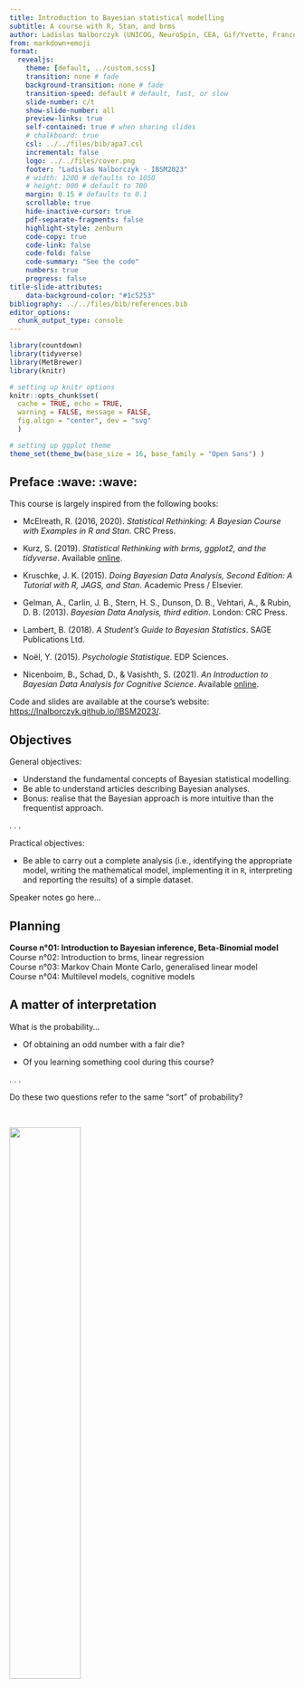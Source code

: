 ```yaml
---
title: Introduction to Bayesian statistical modelling
subtitle: A course with R, Stan, and brms
author: Ladislas Nalborczyk (UNICOG, NeuroSpin, CEA, Gif/Yvette, France)
from: markdown+emoji
format:
  revealjs:
    theme: [default, ../custom.scss]
    transition: none # fade
    background-transition: none # fade
    transition-speed: default # default, fast, or slow
    slide-number: c/t
    show-slide-number: all
    preview-links: true
    self-contained: true # when sharing slides
    # chalkboard: true
    csl: ../../files/bib/apa7.csl
    incremental: false
    logo: ../../files/cover.png
    footer: "Ladislas Nalborczyk - IBSM2023"
    # width: 1200 # defaults to 1050
    # height: 900 # default to 700
    margin: 0.15 # defaults to 0.1
    scrollable: true
    hide-inactive-cursor: true
    pdf-separate-fragments: false
    highlight-style: zenburn
    code-copy: true
    code-link: false
    code-fold: false
    code-summary: "See the code"
    numbers: true
    progress: false
title-slide-attributes:
    data-background-color: "#1c5253"
bibliography: ../../files/bib/references.bib
editor_options: 
  chunk_output_type: console
---
```


```r
library(countdown)
library(tidyverse)
library(MetBrewer)
library(knitr)

# setting up knitr options
knitr::opts_chunk$set(
  cache = TRUE, echo = TRUE,
  warning = FALSE, message = FALSE,
  fig.align = "center", dev = "svg"
  )

# setting up ggplot theme
theme_set(theme_bw(base_size = 16, base_family = "Open Sans") )
```

## Preface :wave: :wave:

This course is largely inspired from the following books:

- McElreath, R. (2016, 2020). *Statistical Rethinking: A Bayesian Course with Examples in R and Stan*. CRC Press.

- Kurz, S. (2019). *Statistical Rethinking with brms, ggplot2, and the tidyverse*. Available [online](https://bookdown.org/ajkurz/Statistical_Rethinking_recoded/).

- Kruschke, J. K. (2015). *Doing Bayesian Data Analysis, Second Edition: A Tutorial with R, JAGS, and Stan*. Academic Press / Elsevier.

- Gelman, A., Carlin, J. B., Stern, H. S., Dunson, D. B., Vehtari, A., & Rubin, D. B. (2013). *Bayesian Data Analysis, third edition*. London: CRC Press.

- Lambert, B. (2018). *A Student's Guide to Bayesian Statistics*. SAGE Publications Ltd.

- Noël, Y. (2015). *Psychologie Statistique*. EDP Sciences.

- Nicenboim, B., Schad, D., & Vasishth, S. (2021). *An Introduction to Bayesian Data Analysis for Cognitive Science*. Available [online](https://vasishth.github.io/bayescogsci/book/).

Code and slides are available at the course's website: <https://lnalborczyk.github.io/IBSM2023/>.

## Objectives

General objectives:

::: incremental
- Understand the fundamental concepts of Bayesian statistical modelling.
- Be able to understand articles describing Bayesian analyses.
- Bonus: realise that the Bayesian approach is more intuitive than the frequentist approach.
:::

. . .

Practical objectives:

- Be able to carry out a complete analysis (i.e., identifying the appropriate model, writing the mathematical model, implementing it in `R`, interpreting and reporting the results) of a simple dataset.

::: notes
Speaker notes go here...
:::

## Planning

**Course n°01: Introduction to Bayesian inference, Beta-Binomial model** <br> Course n°02: Introduction to brms, linear regression <br> Course n°03: Markov Chain Monte Carlo, generalised linear model <br> Course n°04: Multilevel models, cognitive models <br>

$$\newcommand\given[1][]{\:#1\vert\:}$$

## A matter of interpretation

What is the probability...

- Of obtaining an odd number with a fair die?

- Of you learning something cool during this course?

. . .

Do these two questions refer to the same "sort" of probability?

<br>

![](figures/thinking.gif){fig-align="center" width="50%"}

## Classical (or theoretical) interpretation

$$
\Pr(\text{odd}) = \frac{\text{number of favorable issues}}{\text{total number of possible issues}} = \frac{3}{6} = \frac{1}{2}
$$

. . .

Problem: this definition only applies to situations in which there is a **finite** number of **equiprobable** potential outcomes...

. . .

Limitation: what is the probability of raining tomorrow?

$$\Pr(\text{rain}) = \frac{\text{rain}}{ \{ \text{rain, not-rain} \} } = \frac{1}{2}$$

## Frequentist (or empirical) interpretation

$$\Pr(x) = \lim_{n_{t} \to \infty}\frac{n_{x}}{n_{t}}$$

Where $n_{x}$ is the number of occurrences of the event $x$ and $n_{t}$ the total number of observations. The **frequentist** interpretation postulates that, in the long-run (i.e., when the number of observations approaches infinity), the relative frequency of an event will converge exactly with what we call "probability".

. . .

Consequence: the concept of probability only applies to collectives, not to single events.

## Frequentist (or empirical) interpretation

```r
library(tidyverse)

sample(x = c(0, 1), size = 500, prob = c(0.5, 0.5), replace = TRUE) %>%
        data.frame() %>%
        mutate(x = seq_along(.), y = cummean(.) ) %>%
        ggplot(aes(x = x, y = y) ) +
        geom_line(lwd = 1) +
        geom_hline(yintercept = 0.5, lty = 3) +
        labs(x = "Trial number", y = "Proportion of heads") +
        ylim(0, 1)
```

## Limitations of the frequentist interpretation

Which reference class? *What is the probability that I will live until 80 years old? As a man? As a French person?*

. . .

What about non-repeatable events? *What is the probability of you learning something cool during this course?*

. . .

The resolution issue: How many observations do we need to get a good approximation of the underlying probability? A finite class of events of size $n$ can only produce relative frequencies with precision $1/n$...

## Propensionist interpretation

The frequentist (i.e. long-term) properties of objects (e.g., a coin) are caused by the intrinsic physical properties of the objects. For example, a biased coin will generate a biased relative frequency (and therefore probability) because of its physical properties. For propensionists, probabilities represent these intrinsic characteristics, these **propensities** to generate certain relative frequencies, and not the relative frequencies themselves.

. . .

Consequence: these properties are the properties of individual events... and not of sequences! The propensionist interpretation therefore allows us to talk about the probability of single events.

## Logical interpretation

<br>

<center>There are 10 students in this room</center>

<center>9 wear a <font color = "green">green</font> t-shirt</center>

<center>1 wears a <font color = "red">red</font> t-shirt</center>

<center>One person is drawn at random...</center>

. . .

<hr width = "75%%" size = "2" align = "center" noshade>

<center>Conclusion #1: the student drawn wears a t-shirt ✔</center>

. . .

<hr width = "75%%" size = "1" align = "center" noshade>

<center>Conclusion #2: the student drawn wears a <font color = "green">green</font> t-shirt ✗</center>

. . .

<hr width = "75%%" size = "1" align = "center" noshade>

<center>Conclusion #3: the student selected at random wears a <font color = "red">red</font> t-shirt ✗</center>

## Logical interpretation

The logical interpretation of the concept of probability attempts to generalise logic (true/false) to the probabilistic world. Probability therefore represents the **degree of logical support** that a conclusion can have, relative to a set of premises [@keynes1921; @carnap1971].

. . .

Consequence: all probability is **conditional**.

## Bayesian interpretation

Probability is **a measure of the degree of uncertainty**. An event that is *certain* will therefore have a probability of 1 and an event that is *impossible* will have a probability of 0.

. . .

> So to assign equal probabilities to two events is not in any way an assertion that they must occur equally often in any random experiment \[...\], it is only a formal way of saying I don't know [@jaynes1986].

. . .

To talk about probabilities in this context, we no longer need to refer to the limit of occurrence of an event (frequency).

## Probabilistic interpretations - Summary

-   Classical interpretation (Laplace, Bernouilli, Leibniz)
-   **Frequentist interpretation** (Venn, Reichenbach, von Mises)
-   Propensionist interpretation (Popper, Miller)
-   Logical interpretation (Keynes, Carnap)
-   **Bayesian interpretation** (Jeffreys, de Finetti, Savage)

[For more details, see the Stanford Encyclopedia of Philosophy.](http://plato.stanford.edu/entries/probability-interpret/)

## Probabilistic interpretations - Summary

<br>

::: columns
::: {.column width="50%"}
<center>

**Epistemic probability** <br>

All probabilities are conditional on available information (e.g., premises or data). Probability is used as a means of quantifying uncertainty.<br><br>Logical interpretation, Bayesian interpretation.

</center>
:::

::: {.column width="50%"}
<center>

**Physical probability** <br>

Probabilities depend on a state of the world, on physical characteristics, and are independent of available information (or uncertainty)..<br><br>Classical interpretation, frequentist interpretation.

</center>
:::
:::

##  {background-image="figures/pill3.jpg"}

## Probability axioms [@kolmogorov1933]

A probability is a numerical value assigned to an event $A$, understood as a possibility belonging to the universe $\Omega$ (the set of all possible outcomes).

. . .

Probabilities have to conform to the following axioms:

-   Non-negativity: $\Pr(A) \geq 0$
-   Normalisation: $\Pr(\Omega) = 1$
-   Additivity (for mutually exclusive events): $\Pr(A_{1} \cup A_{2}) = \Pr(A_{1}) + \Pr(A_{2})$

. . .

The last axiom is also known as the **sum rule** and can be generalised to non-mutually exclusive events: $\Pr(A_{1} \cup A_{2}) = \Pr(A_{1}) + \Pr(A_{2}) - \Pr(A_{1} \cap A_{2})$.

## Sum rule and product rule

**Sum rule** (for two mutually exclusive events): $\Pr(A_{1} \cup A_{2}) = \Pr(A_{1}) + \Pr(A_{2}) - \Pr(A_{1} \cap A_{2})$.

Think about the probability of getting an odd number with a fair die. We may also write it as $\Pr(x = 1) + \Pr(x = 3) + \Pr(x = 5) = \frac{3}{6}$.

. . .

**Product rule** (for two independent events): $\Pr(A_{1} \cap A_{2}) = \Pr(A_{1}) \times \Pr(A_{2})$.

Think about the probability of getting two 6s in a row with a fair die. We may also write it as $\Pr(x = 6, y = 6) = \frac{1}{6} \times \frac{1}{6} = \frac{1}{36}$.

. . .

If you understand and remember these two rules, you already know Bayesian statistics!

## Joint probability

Probability that die $x$ is equal to 2 and die $y$ is equal to 3 is: $\Pr(x = 2, y = 3) = \Pr(y = 3, x = 2) = \frac{1}{36}$.

```r
#| echo: FALSE
#| fig-width: 6
#| fig-height: 6
crossing(X = 1:6, Y = 1:6) %>%
    mutate(Z = ifelse(X == 2 & Y == 3, 1, 0) ) %>%
    ggplot(aes(X, Y, fill = Z) ) +
    geom_tile(colour = "white", show.legend = FALSE) +
    scale_x_continuous(expand = c(0, 0), n.breaks = 6) +
    scale_y_continuous(expand = c(0, 0), n.breaks = 6) +
    theme_bw(base_size = 16, base_family = "Open Sans") +
    labs(x = "Die x", y = "Die y")
```

## From the sum rule to marginalisation

With more than one variable, the sum rule tells us how to ignore one. For instance, the probability that the first die shows 1 is: $\Pr(x = 1) = \Pr(x = 1, y \in \{1, 2, 3, 4, 5, 6\}) = \frac{6}{36}$. This is called **marginal** because you can write the cumulative probability in the **margin** of a joint probability table.

```r
#| echo: FALSE
#| fig-width: 6
#| fig-height: 6
crossing(X = 1:6, Y = 1:6) %>%
    mutate(Z = ifelse(X == 1, 1, 0) ) %>%
    ggplot(aes(X, Y, fill = Z) ) +
    geom_tile(colour = "white", show.legend = FALSE) +
    scale_x_continuous(expand = c(0, 0), n.breaks = 6) +
    scale_y_continuous(expand = c(0, 0), n.breaks = 6) +
    theme_bw(base_size = 16, base_family = "Open Sans") +
    labs(x = "Die x", y = "Die y")
```

## From the sum rule to marginalisation

Probability that two dice total 4 is: $\Pr(x + y = 4) = \frac{3}{36}$.

```r
#| echo: FALSE
#| fig-width: 6
#| fig-height: 6
crossing(X = 1:6, Y = 1:6) %>%
    mutate(Z = ifelse(X + Y == 4, 1, 0) ) %>%
    ggplot(aes(X, Y, fill = Z) ) +
    geom_tile(colour = "white", show.legend = FALSE) +
    scale_x_continuous(expand = c(0, 0), n.breaks = 6) +
    scale_y_continuous(expand = c(0, 0), n.breaks = 6) +
    theme_bw(base_size = 16, base_family = "Open Sans") +
    labs(x = "Die x", y = "Die y")
```

## Conditional probability

What is the probability that die $x$ equals some value **given that** the total is 4? For instance, the probability of die $x$ being equal to 2: $\Pr(x = 2 \given x + y = 4) = \frac{1}{3}$.

```r
#| echo: FALSE
#| fig-width: 6
#| fig-height: 6
crossing(X = 1:6, Y = 1:6) %>%
    mutate(
        Z = case_when(
            X == 2 & X + Y == 4 ~ 1,
            X + Y == 4 ~ 0,
            .default = NA
            )
        ) %>%
    ggplot(aes(X, Y, fill = Z) ) +
    geom_tile(colour = "white", show.legend = FALSE) +
    scale_x_continuous(expand = c(0, 0), n.breaks = 6) +
    scale_y_continuous(expand = c(0, 0), n.breaks = 6) +
    theme_bw(base_size = 16, base_family = "Open Sans") +
    labs(x = "Die x", y = "Die y")
```

## Conditional probability

This conditional probability can be rewritten: $\Pr(x = 2 \given x + y = 4) = \frac{\Pr(x = 2, x + y = 4) }{\Pr(x + y = 4) } = \frac{1/36}{3/36} = \frac{1}{3}$. Note that $\Pr(x \given y)$ **is not necessarily equal** (and is generally not equal) to $\Pr(y \given x)$.

. . .

For instance: the probability of dying knowing that you have been attacked by a shark is not the same as the probability of having been attacked by a shark knowing that you are dead ([confusion of the inverse](https://en.wikipedia.org/wiki/Confusion_of_the_inverse)). In the same way, $p(\text{data} \given \mathcal{H}_{0}) \neq p(\mathcal{H}_{0} \given \text{data})$.

<!--

{{< tweet user=BillGates id=111819660697578700 >}}

<center><iframe border="0" frameborder="0" height="500" width="500" src="https://twitframe.com/show?url=https://twitter.com/BillGates/status/1118196606975787008">
</iframe></center>

-->

## Deriving Bayes theorem

From Kolmogorov's axioms and the previous definitions of joint, marginal, and conditional probabilities, we derive the **product rule** (for dependent events):

$$p(x,y) = p(x \given y) p(y) = p(y \given x) p(x)$$

. . .

$$p(y \given x) p(x) = p(x \given y) p(y)$$

. . .

Then divide each side by $p(x)$:

$$p(y \given x) = \dfrac{p(x \given y) p(y)}{p(x)}$$

. . .

$$p(x \given y) = \dfrac{p(y \given x) p(x)}{p(y)}$$

. . .

If we replace $x$ by $\text{hypothesis}$ and $y$ by $\text{data}$:

$$
\Pr(\text{hypothesis} \given \text{data}) = \frac{\Pr(\text{data} \given \text{hypothesis}) \times \Pr(\text{hypothesis})}{\text{sum of products}}
$$

<!--

## Probability law, discrete case

A probability mass function (*PMF*) is a function that assigns a probability to each value of a random variable. Example of the binomial distribution for an unbiased coin ($\theta = 0.5$), probability of obtaining $N$ faces out of 10 throws.

```r
coin <- dbinom(x = 0:10, size = 10, prob = 0.5)
barplot(coin, names.arg = 0:10, border = NA, axes = FALSE, cex.names = 1.5, col = "grey20")
```

```r
# PMFs sum to 1
dbinom(x = 0:10, size = 10, prob = 0.5) %>% sum
```

## Law of probability, continuous case

A probability density function (*PDF*) is a function that allows a probability distribution to be represented in the form of integrals (the equivalent of the PMF for strictly continuous random variables).

```r
data.frame(x = c(0, 200) ) %>%
    ggplot(aes(x) ) +
    stat_function(
        fun = dnorm,
        args = list(mean = 100, sd = 15),
        lwd = 1.5
        ) +
    labs(x = "IQ", y = "Probability density")
```

```r
# PDFs integrate to 1
integrate(dnorm, -Inf, Inf, mean = 100, sd = 15)
```

## But, what is an integral?

An integral corresponds to the **area** (geometric area) bounded by the graphical representation of a function, *the area under the curve*. A distribution is said to be **improper** if its integral is not equal to a finite number (e.g., $+ \infty$) and **normalised** if its integral is equal to 1.

```r
cord.x <- c(90, seq(90, 96, 0.01), 96) 
cord.y <- c(0, dnorm(seq(90, 96, 0.01), 100, 15), 0) 

data.frame(x = c(0, 200) ) %>%
    ggplot(aes(x) ) +
    stat_function(
        fun = dnorm,
        args = list(mean = 100, sd = 15),
        lwd = 2,
        color = "black"
        ) +
    geom_polygon(
        data = data.frame(cord.x, cord.y),
        aes(cord.x, cord.y),
        color = "black"
        ) +
    labs(x = "IQ", y = "Probability density")
```

## But, what is an integral?

```r
data.frame(x = c(0, 200) ) %>%
    ggplot(aes(x) ) +
    stat_function(
        fun = dnorm,
        args = list(mean = 100, sd = 15),
        lwd = 2
        ) +
    geom_polygon(
        data = data.frame(cord.x, cord.y),
        aes(cord.x, cord.y)
        ) +
    labs(x = "QI", y = "Densité de probabilité")
```

The integral of $f(x)$ over the interval $[90; 96]$ is: $p(90 < x < 96) = \int_{90}^{96} f(x) \ \mathrm{d}x = 0.142$.

```r
integrate(dnorm, 90, 96, mean = 100, sd = 15)
```

-->

## Exercise - Bag of marbles problem [@mcelreath2020b]

Let's imagine we have a bag containing 4 marbles. These marbles can be either white or blue. We know that there are precisely 4 marbles, but we don't know the number of marbles of each colour.

. . .

However, we do know that there are five possibilities (which we consider to be our **hypotheses**):

<br>

<center>

:white_circle: :white_circle: :white_circle: :white_circle:

:large_blue_circle: :white_circle: :white_circle: :white_circle:

:large_blue_circle: :large_blue_circle: :white_circle: :white_circle:

:large_blue_circle: :large_blue_circle: :large_blue_circle: :white_circle:

:large_blue_circle: :large_blue_circle: :large_blue_circle: :large_blue_circle:

</center>

## Exercise - Bag of marbles problem [@mcelreath2020b]

The aim is to determine which combination is the most likely, given certain observations. Let's imagine that we draw three marbles in a row, with replacement, and we obtain the following sequence: :large_blue_circle: :white_circle: :large_blue_circle:.

. . .

This sequence represents our data. What **inference** can we make about the contents of the bag? In other words, what can we say about the probability of each hypothesis?

<br>

<center>

:white_circle: :white_circle: :white_circle: :white_circle:

:large_blue_circle: :white_circle: :white_circle: :white_circle:

:large_blue_circle: :large_blue_circle: :white_circle: :white_circle:

:large_blue_circle: :large_blue_circle: :large_blue_circle: :white_circle:

:large_blue_circle: :large_blue_circle: :large_blue_circle: :large_blue_circle:

</center>

. . .

```r
countdown(
    minutes = 2,
    warn_when = 30,
    left = 0, right = 0,
    padding = "10px",
    margin = "5%",
    font_size = "5em",
    color_border = "#1c5253",
    color_text = "#1c5253"
    )
```

## Enumerating possibilities

::: columns
::: {.column width="50%"}
<center>Hypothesis: :large_blue_circle: :white_circle: :white_circle: :white_circle:</center>
:::

::: {.column width="50%"}
<center>Data: :large_blue_circle:</center>
:::
:::

```r
library(rethinking)
source("./code/forking_data_McElreath.R")

dat <- c(1)
arc <- c(0, pi)

garden(
    arc = arc,
    possibilities = c(0, 0, 0, 1),
    data = dat,
    hedge = 0.05,
    ring_dist = ring_dist,
    alpha.fade = 1
    )
```

## Enumerating possibilities

::: columns
::: {.column width="50%"}
<center>Hypothesis: :large_blue_circle: :white_circle: :white_circle: :white_circle:</center>
:::

::: {.column width="50%"}
<center>Data: :large_blue_circle: :white_circle:</center>
:::
:::

```r
dat <- c(1, 0)
arc <- c(0, pi)

garden(
    arc = arc,
    possibilities = c(0, 0, 0, 1),
    data = dat,
    hedge = 0.05,
    ring_dist = ring_dist,
    alpha.fade = 1
    )
```

## Enumerating possibilities

::: columns
::: {.column width="50%"}
<center>Hypothesis: :large_blue_circle: :white_circle: :white_circle: :white_circle:</center>
:::

::: {.column width="50%"}
<center>Data: :large_blue_circle: :white_circle: :large_blue_circle:</center>
:::
:::

```r
dat <- c(1, 0, 1)
arc <- c(0, pi)

garden(
    arc = arc,
    possibilities = c(0, 0, 0, 1),
    data = dat,
    hedge = 0.05,
    ring_dist = ring_dist,
    alpha.fade = 1
    )
```

## Enumerating possibilities

::: columns
::: {.column width="50%"}
<center>Hypothesis: :large_blue_circle: :white_circle: :white_circle: :white_circle:</center>
:::

::: {.column width="50%"}
<center>Data: :large_blue_circle: :white_circle: :large_blue_circle:</center>
:::
:::

```r
dat <- c(1, 0, 1)
arc <- c(0, pi)

garden(
    arc = arc,
    possibilities = c(0, 0, 0, 1),
    data = dat,
    hedge = 0.05,
    ring_dist = ring_dist,
    alpha.fade = 0.3
    )
```

## Enumerating possibilities

Under this hypothesis, $3$ paths (out of $4^{3} = 64$) lead to the result obtained. What about the other hypotheses?

```r
dat <- c(1, 0, 1)
ac <- c(1.2, 0.9, 0.6)

arc <- c( pi / 2, pi / 2 + (2 / 3) * pi)

garden(
    arc = arc,
    possibilities = c(1, 0, 0, 0),
    data = dat,
    hedge = 0.05,
    adj.cex = ac
    ) 

arc <- c(arc[2], arc[2] + (2 / 3) * pi)

garden(
    arc = arc,
    possibilities = c(1, 1, 0, 0),
    data = dat,
    hedge = 0.05,
    newplot = FALSE,
    adj.cex = ac
    )

arc <- c(arc[2], arc[2] + (2 / 3) * pi)

garden(
    arc = arc,
    possibilities = c(1, 1, 1, 0),
    data = dat,
    hedge = 0.05,
    newplot = FALSE,
    adj.cex = ac
    )

line.polar(c(0, 2), pi / 2, lwd = 1)
line.polar(c(0, 2), pi / 2 + (2 / 3) * pi, lwd = 1)
line.polar(c(0, 2), pi / 2 + 2 * (2 / 3) * pi, lwd = 1)
```

## Comparing hypotheses

Given the data, the most *probable* hypothesis is the one that **maximises the number of possible ways** of obtaining the data obtained.

<br>

|                                    Hypothesis                                    | Way to obtain the data |
|:----------------------:|:----------------------------------------------:|
|           :white_circle: :white_circle: :white_circle: :white_circle:           |        0 x 4 x 0 = 0         |
|        :large_blue_circle: :white_circle: :white_circle: :white_circle:         |        1 x 3 x 1 = 3         |
|      :large_blue_circle: :large_blue_circle: :white_circle: :white_circle:      |        2 x 2 x 2 = 8         |
|   :large_blue_circle: :large_blue_circle: :large_blue_circle: :white_circle:    |        3 x 1 x 3 = 9         |
| :large_blue_circle: :large_blue_circle: :large_blue_circle: :large_blue_circle: |        4 x 0 x 4 = 0         |

## Evidence accumulation

In the previous case, we considered that all the hypotheses were equiprobable a priori (according to the [indifference principle](https://en.wikipedia.org/wiki/Principle_of_indifference)). However, we could have a priori information from our knowledge (of the characteristics of the bags of marbles, for example) or from previous data.

. . .

Let's assume we draw a new marble from the bag. How do we incorporate this new data?

## Evidence accumulation

All we have to do is apply the same strategy as before, and update the last count by multiplying it by the new data. *Yesterday's posterior is today's prior* ([Lindley, 2000](https://rss.onlinelibrary.wiley.com/doi/abs/10.1111/1467-9884.00238)).

<br>

|                                    Hypothesis                                    | Ways to produce :large_blue_circle: | Previous count | New count |
|:----------------:|:-----------------:|:----------------:|:----------------:|
|           :white_circle: :white_circle: :white_circle: :white_circle:           |                   0                    |        0         |   0 x 0 = 0    |
|        :large_blue_circle: :white_circle: :white_circle: :white_circle:         |                   1                    |        3         |   3 x 1 = 3    |
|      :large_blue_circle: :large_blue_circle: :white_circle: :white_circle:      |                   2                    |        8         |   8 x 2 = 16   |
|   :large_blue_circle: :large_blue_circle: :large_blue_circle: :white_circle:    |                   3                    |        9         |   9 x 3 = 27   |
| :large_blue_circle: :large_blue_circle: :large_blue_circle: :large_blue_circle: |                   4                    |        0         |   0 x 4 = 0    |

## Incorporating prior knowledge

Now let's suppose that an employee at the marble factory tells us that blue marbles are rare... This employee tells us that for every bag containing 3 blue marbles, they make two bags containing only two, and three bags containing only one. He also tells us that every bag contains at least one blue marble and one white marble...

<br>

|                                    Hypothesis                                    | Previous count | Factory prior | New count |
|:----------------:|:-----------------:|:----------------:|:----------------:|
|           :white_circle: :white_circle: :white_circle: :white_circle:           |        0         |      0      |   0 x 0 = 0    |
|        :large_blue_circle: :white_circle: :white_circle: :white_circle:         |        3         |      3      |   3 x 3 = 9    |
|      :large_blue_circle: :large_blue_circle: :white_circle: :white_circle:      |        16        |      2      |  16 x 2 = 32   |
|   :large_blue_circle: :large_blue_circle: :large_blue_circle: :white_circle:    |        27        |      1      |  27 x 1 = 27   |
| :large_blue_circle: :large_blue_circle: :large_blue_circle: :large_blue_circle: |        0         |      0      |   0 x 0 = 0    |

## From enumerations to probabilities

The probability of a hypothesis after observing certain data is proportional to the number of ways in which this hypothesis can produce the observed data, multiplied by its a priori probability.

$$
\Pr(\text{hypothesis} \given \text{data}) \propto \Pr(\text{data} \given \text{hypothesis}) \times \Pr(\text{hypothesis})
$$

. . .

To convert *plausibilities* to *probabilities*, all we have to do is standardise these plausibilities so that the sum of the plausibilities of all possible hypotheses is equal to $1$.

$$
\Pr(\text{hypothesis} \given \text{data}) = \frac{\Pr(\text{data} \given \text{hypothesis})\times \Pr(\text{hypothesis})}{\text{sum of products}}
$$

## From enumerations to probabilities

We define $p$ as the proportion of blue marbles in the bag.

<br>

|                                    Hypothesis                                    | $p$  | Ways to produce the data | Probability |
|:---------------:|:---------------:|:-------------------:|:---------------:|
|           :white_circle: :white_circle: :white_circle: :white_circle:           |  0   |                0                 |      0      |
|        :large_blue_circle: :white_circle: :white_circle: :white_circle:         | 0.25 |                3                 |    0.15     |
|      :large_blue_circle: :large_blue_circle: :white_circle: :white_circle:      | 0.5  |                8                 |    0.40     |
|   :large_blue_circle: :large_blue_circle: :large_blue_circle: :white_circle:    | 0.75 |                9                 |    0.45     |
| :large_blue_circle: :large_blue_circle: :large_blue_circle: :large_blue_circle: |  1   |                0                 |      0      |

<br>

. . .

```r
ways <- c(0, 3, 8, 9, 0)
ways / sum(ways)
```

## Notations

::: incremental
- $\theta$ is a parameter or vector of parameters (e.g., the proportion of blue marbles).
- $\color{orangered}{p(x \given \theta)}$ [the conditional probability of the data $x$ given parameter $\theta$ $\color{orangered}{[p(x \given \theta = \theta)]}$.]{style="color:orangered"}
- $\color{orangered}{p(x \given \theta)}$ [once the value of $x$ is known, it is seen as the likelihood function of the parameter $\theta$. Note that this is not a valid probability distribution $\color{orangered}{[p(x = x \given \theta)]}$.]{style="color:orangered"}
- $\color{steelblue}{p(\theta)}$ [the a priori probability of $\theta$.]{style="color:steelblue"}
- $\color{purple}{p(\theta \given x)}$ [the a posteriori probability of $\theta$ (knowing $x$).]{style="color:purple"}
- $\color{green}{p(x)}$ [the marginal probability of $x$ (on $\theta$) or "marginal likelihood", "integrated likelihood".]{style="color:green"}
:::

. . .

<br>

$$
\color{purple}{p(\theta \given x)} = \dfrac{\color{orangered}{p(x \given \theta)} \color{steelblue}{p(\theta)}}{\color{green}{p(x)}} = \dfrac{\color{orangered}{p(x \given \theta)} \color{steelblue}{p(\theta)}}{\color{green}{\sum\limits_{\theta}p(x \given \theta)p(\theta)}} = \dfrac{\color{orangered}{p(x \given \theta)} \color{steelblue}{p(\theta)}}{\color{green}{\int\limits_{\theta}p(x \given \theta)p(\theta)\mathrm{d}x}} \propto \color{orangered}{p(x \given \theta)} \color{steelblue}{p(\theta)}
$$

## Bayesian inference

In this framework, for each problem, we will follow 3 steps:

::: incremental
- Build the model (the history of the data): likelihood + prior.
- Update with data, compute (or approximate) the posterior.
- Evaluate the model, quality of fit, sensitivity, summarise results, readjust.
:::

. . .

> Bayesian inference is really just counting and comparing of possibilities
> \[...\] in order to make good inference about what actually happened,
> it helps to consider everything that could have happened [@mcelreath2016].

> The first idea is that Bayesian inference is **reallocation of
> credibility across possibilities**. The second foundational idea is
> that the possibilities, over which we allocate credibility, are
> **parameter values** in meaningful mathematical models
> [@kruschke2015].

## Example, medical diagnosis [@gigerenzer2007]

::: incremental
-   In women aged 40-50, with no family history and no symptoms, let's assume the probability of developing breast cancer is 0.008.

-   Known properties of mammography:

    -   If a woman has breast cancer, the probability of having a positive result is 0.90 (true positive).
    -   If a woman does not have breast cancer, the probability of having a positive result is 0.07 (false positive).

-   Suppose a woman has a mammogram and the test is positive. What should be **inferred**? What is the probability that this woman has breast cancer?
:::

## Maximum likelihood estimation

::: incremental
- A general approach to parameter estimation.
- The parameters **govern** the data, the data **depend** on the parameters.
    - Knowing certain parameter values, we can calculate the **conditional probability** of the observed data.
    - The result of the mammogram (i.e., the data) depends on the presence/absence of breast cancer (i.e., the parameter).
- The **maximum likelihood** approach asks the question: "Which values of the parameter make the observed data the most probable?
- Specify the conditional probability of the data $p(x \given \theta)$.
- When we consider it as a function of $\theta$, we talk about **likelihood** (likelihood): $\mathcal{L}(\theta \given x) = p(X = x \given \theta)$.
- The maximum likelihood approach therefore consists of maximising this function, using the (known) values of $x$.
:::

## Conditional probability

::: incremental
- If a woman has breast cancer, the probability of obtaining a positive result is .90.
    - $\Pr(\text{Mam=+} \given \text{Cancer=+}) = 0.90$
    - $\Pr(\text{Mum=-} \given \text{Cancer=+}) = 0.10$
- If a woman does not have breast cancer, the probability of obtaining a positive result is .07.
    - $\Pr(\text{Mam=+} \given \text{Cancer=-}) = 0.07$
    - $\Pr(\text{Mam=-} \given \text{Cancer=-}) = 0.93$
:::

## Medical diagnosis, maximum likelihood

::: incremental
- A woman has a mammogram, the result is positive...
    - $\Pr(\text{Mam=+} \given \text{Cancer=+}) = 0.90$
    - $\Pr(\text{Mum=+} \given \text{Cancer=-}) = 0.07$
- Maximum likelihood: what is the value of $\text{Cancer}$ that **maximises** $\text{Mam=+}$?
    - $\Pr(\text{Mam=+} \given \text{Cancer=+}) = 0.90$
    - $\Pr(\text{Mam=+} \given \text{Cancer=-}) = 0.07$
:::

. . .

This approach leads to the conclusion that cancer is present (because it maximises the probability of a positive mammogram)...

## Wait a minute...

![](figures/bayes.png){fig-align="center" width="50%"}

## Medical diagnosis, working with frequencies

::: incremental
- Consider 1000 women aged between 40 and 50, with no family history of cancer and no symptoms.
    - 8 out of 1000 women have cancer
- A mammogram is performed
    - Of the 8 women with cancer, 7 will have a positive result
    - Of the remaining 992 women, 69 will have a positive result
- One woman has a mammogram, the result is positive
- What should we infer?
:::

## Medical diagnosis, working with frequencies

![](figures/diagram.png){fig-align="center" width="50%"}

$$\Pr(\text{Cancer=+} \given \text{Mam=+}) = \frac{7}{7 + 69} = \frac{7}{76} \approx 0.09$$

## Medical diagnosis, Bayes' theorem

$$
\color{purple}{p(\theta \given x)} = \dfrac{\color{orangered}{p(x \given \theta)} \color{steelblue}{p(\theta)}}{\color{green}{p(x)}}
$$


$\color{steelblue}{p(\theta)}$ [represents the a priori probability of $\theta$: what we know about $\theta$ before observing the data. In this case: $\Pr(\text{Cancer=+}) = 0.008$ and $\Pr(\text{Cancer=-}) = 0.992$.]{style="color:steelblue"}

```r
prior <- c(0.008, 0.992)
```

## Medical diagnosis, Bayes' theorem

$$
\color{purple}{p(\theta \given x)} = \dfrac{\color{orangered}{p(x \given \theta)} \color{steelblue}{p(\theta)}}{\color{green}{p(x)}}
$$

$\color{orangered}{p(x \given \theta)}$ [represents the conditional probability of the data $x$ knowing the parameter $\theta$, also known as the likelihood function of the parameter $\theta$.]{style="color:orangered"}

. . .

```r
like <- rbind(c(0.9, 0.1), c(0.07, 0.93) ) %>% data.frame
colnames(like) <- c("Mam+", "Mam-")
rownames(like) <- c("Cancer+", "Cancer-")
like
```

## Medical diagnosis, Bayes' theorem

$$\color{purple}{p(\theta \given x)} = \dfrac{\color{orangered}{p(x \given \theta)} \color{steelblue}{p(\theta)}}{\color{green}{p(x)}}$$

[$p(x)$ the marginal probability of $x$ (over $\theta$). This is a constant used to normalise the distribution (the "sum of products" from the previous example).]{style="color:green"}

$$\color{green}{p(x) = \sum\limits_{\theta}p(x \given \theta)p(\theta)}$$

. . .

```r
(marginal <- sum(like$"Mam+" * prior) )
```

## Medical diagnosis, Bayes' theorem

$$\color{purple}{p(\theta \given x)} = \dfrac{\color{orangered}{p(x \given \theta)} \color{steelblue}{p(\theta)}}{\color{green}{p(x)}}$$

$\color{purple}{p(\theta \given x)}$ [the a posteriori probability of $\theta$ given $x$, that is, what we know about $\theta$ after seeing $x$.]{style="color:purple"}

. . .

```r
(posterior <- (like$"Mam+" * prior ) / marginal )
```

## Bayesian inference as probabilistic knowledge updating

Before the mammogram, the probability of a woman drawn at random having breast cancer was $\Pr(\text{Cancer=+}) = 0.008$ (prior). After a positive result, this probability became $\Pr(\text{Cancer=+} \given \text{Mam=+}) = 0.09$ (posterior). These probabilities are expressions of our *knowledge*. After a positive mammogram, we still think it's "very unlikely" to have cancer, but this probability has changed considerably compared with "before the test".

. . .

> A Bayesianly justifiable analysis is one that treats known values as observed values of random variables, treats unknown values as unobserved random variables, and calculates the conditional distribution of unknowns given knowns and model specifications using Bayes' theorem [@rubin1984].

# Beta-Binomial model

## Bernoulli law

::: notes
This model has a single parameter (simple enough) and covers many
situations (flexible enough) in which the outcome is binary (e.g., failure/success, absence/presence).
:::

Applies to all situations where the data generation process can only result in two mutually exclusive outcomes (e.g., a coin toss). At each trial, if we assume that $\Pr(\text{heads}) = \theta$, then $\Pr(\text{tails}) = 1 - \theta$.

. . .

Since Bernoulli, we know how to compute the probability of the result of a coin toss, as long as we know the coin's bias $theta$. Let's assume that $Y = 0$ when you get tails, and that $Y = 1$ when you get heads. Then $Y$ is distributed according to a
Bernoulli distribution:

$$p(y \given \theta) = \Pr(Y = y \given \theta) = \theta^{y} (1 - \theta)^{(1 - y)}$$

. . .

If we replace $y$ by $0$ or $1$, we come back to our previous observations:

$$\Pr(Y = 1 \given \theta) = \theta^{1} (1 - \theta)^{(1 - 1)} = \theta \times 1 = \theta$$

. . .

$$\Pr(Y = 0 \given \theta) = \theta^{0} (1 - \theta)^{(1 - 0)} = 1 \times (1 - \theta) = 1 - \theta$$

## Bernoulli process

If we have a series of independent and identically distributed throws $\{Y_i\}$ (i.e., each throw has a Bernoulli distribution of probability distribution with probability $\theta$), the set of throws can be described by a **binomial distribution**.

. . .

For example, suppose we have the following sequence of five throws: Tails, Tails, Tails, Heads, Heads. We can recode this sequence into $\{0, 0, 0, 1, 1\}$.

Reminder: The probability of each $1$ is $\theta$ and the probability of each $0$ is $1 - \theta$.

. . .

What is the probability of getting 2 heads out of 5 throws?

## Bernoulli process

Knowing that the trials are independent of each other, the probability of obtaining this sequence is $(1 - \theta) \times (1 - \theta) \times (1 - \theta) \times \theta \times \theta$, that is: $\theta^{2} (1 - \theta)^{3}$.

. . .

We can generalise this result for a sequence of $n$ throws and $y$ "successes":

$$\theta^{y} (1 - \theta)^{n - y}$$

. . .


So far, we have only considered a single sequence resulting in 2 successes for 5 throws, but there are many sequences that can result in 2 successes for 5 throws (e.g., $\{0, 0, 1, 0, 1\}$, $\{0, 1, 1, 0, 0\}$)...

## Binomial coefficient

The **binomial coefficient** allows computing the number of possible combinations resulting in $y$ successes for $n$ throws in the following way (read "$y$ among $n$" or "number of combinations of $y$ among $n$")[^1]:

[^1]:  The factorial function $n!$ associates with any natural number $n$ the integer:
    $N! = N \times (N - 1) \times (N - 2) \times \ldots \times 3 \times 2 \times 1$

$$
\left(\begin{array}{l} n \\ y \end{array}\right) = C_{y}^{n} = \frac{n !}{y !(n - y) !}
$$

. . .

For instance for $y = 1$ and $n = 3$, we know there are 3 possible combinations: $\{0, 0, 1\}, \{0, 1, 0\}, \{1, 0, 0\}$. We can check this by applying the formula above.

$$
\left(\begin{array}{l} 3 \\ 1\end{array}\right) = C_{1}^{3} = \frac{3 !}{1 !(3 - 1) !} = \frac{3 \times 2 \times 1}{1 \times 2 \times 1} = \frac{6}{2} = 3
$$

. . .

```r
#| output-location: fragment
# computing the total number of possible configurations in R
choose(n = 3, k = 1)
```

## Binomial distribution

$$
p(y \given \theta) = \Pr(Y = y \given \theta) = \left(\begin{array}{l} n \\ y \end{array}\right) \theta^{y}(1 - \theta)^{n - y}
$$
The binomial distribution allows us to calculate the probability of obtaining $y$
successes on $n$ trials, for a given $\theta$. Example of the
binomial distribution for an unbiased coin ($\theta = 0.5$),
indicating the probability of obtaining $n$ faces in 10 throws (in R:
`dbinom(x = 0:10, size = 10, prob = 0.5)`).

```r
coin <- dbinom(x = 0:10, size = 10, prob = 0.5)

barplot(
  coin, names.arg = 0:10, border = NA, axes = FALSE,
  cex.names = 1.5, col = "grey20", family = "Open Sans"
  )
```

## Generating data from a binomial distribution

```r
library(tidyverse)
set.seed(666) # for reproducibility

sample(x = c(0, 1), size = 500, prob = c(0.4, 0.6), replace = TRUE) %>% # theta = 0.6
        data.frame() %>%
        mutate(x = seq_along(.), y = cummean(.) ) %>%
        ggplot(aes(x = x, y = y) ) +
        geom_line(lwd = 1) +
        geom_hline(yintercept = 0.6, lty = 3) +
        labs(x = "Number of trials", y = "Proportion of heads") +
        ylim(0, 1)
```

## Defining the model (likelihood)

Likelihood function:

- We consider $y$ to be the number of successes.
- We consider the number of observations $n$ to be a **constant**.
- We consider $\theta$ to be the **parameter** of our model (i.e., the probability of success).

. . .

The likelihood function is written as:

$$
\color{orangered}{\mathcal{L}(\theta \given y, n) = p(y \given \theta, n) = \left(\begin{array}{l} n \\ y \end{array}\right) \theta^{y}(1 - \theta)^{n - y} \propto \theta^{y}(1 - \theta)^{n - y}}
$$

## Likelihood versus probability

A coin with a bias $\theta$ is tossed again (where $\theta$ represents the probability of getting heads).
This coin is tossed twice and we obtain a Head and a Tails.

. . .

The probability of observing a Head on two coin tosses **as a function of** different values of $\theta$ can be calculated as follows:

$$
\begin{aligned}
\Pr(H, T \given \theta) + \Pr(T, H \given \theta) &= 2 \times \Pr(T \given \theta) \times \Pr(H \given \theta) \\
&= \theta(1 - \theta) + \theta(1 - \theta) \\
&= 2 \theta(1 - \theta)
\end{aligned}
$$

. . .

This probability is defined for a fixed data set and a variable
value. This function can be represented visually.

## Likelihood versus probability

```r
# Graphical representation of the likelihood function for y = 1 and n = 2

y <- 1 # number of heads
n <- 2 # number of trials

data.frame(theta = seq(from = 0, to = 1, length.out = 1e3) ) %>%
  mutate(likelihood = dbinom(x = y, size = n, prob = theta) ) %>%
  ggplot(aes(x = theta, y = likelihood) ) +
  geom_area(color = "orangered", fill = "orangered", alpha = 0.5) +
  labs(x = expression(paste(theta, " - Pr(head)") ), y = "Likelihood")
```

## Likelihood versus probability

If we calculate the area under the curve of this function, we get:

$$\int_{0}^{1} 2 \theta(1 - \theta) \mathrm{d} \theta = \frac{1}{3}$$

. . .

```r
f <- function(theta) {2 * theta * (1 - theta) }
integrate(f = f, lower = 0, upper = 1)
```

. . .

When we vary $\theta$, the likelihood function **is not** a valid probability
distribution (i.e., its integral is not equal to 1). We use the term **likelihood**
to distinguish this type of function from probability density functions. We use
the following notation to emphasise the fact that the likelihood function is a function of
$\theta$, and that the data are fixed:
$\mathcal{L}(\theta \given \text{data}) = p(\text{data} \given \theta)$.

## Likelihood versus probability

```r
library(kableExtra)
library(knitr)

data.frame(
  theta = as.character(c(0.0, 0.2, 0.4, 0.6, 0.8, 1.0) ),
  x0 = c(1.0, 0.64, 0.36, 0.16, 0.04, 0.00),
  x1 = c(0.0, 0.32, 0.48, 0.48, 0.32, 0.00),
  x2 = c(0.0, 0.04, 0.16, 0.36, 0.64, 1.00)
  ) %>%
  mutate(Total = rowSums(.[2:4]) %>% as.character) %>%
  tibble::add_row(
    theta = "Total", x0 = sum(.$x0), x1 = sum(.$x1), x2 = sum(.$x2),
    Total = ""
    ) %>%
  kable(
    col.names = c("theta", "0", "1", "2", "Total"),
    format = "html",
    align = c("c", "c", "c", "c", "c"),
    # caption = "Vraisemblance versus probabilité pour deux lancers de pièce",
    caption = "Likelihood versus probability for two coin tosses",
    escape = FALSE
    ) %>%
  kable_styling(full_width = TRUE, position = "center") %>%
  add_header_above(c(" " = 1, "Number of Heads (y)" = 3, " " = 1) )
```

Note that the likelihood of $\theta$ for a particular data item is
equal to the probability of the data for this value of $\theta$.
However, the *distribution* of these likelihoods (in columns) is not a probability distribution.
In Bayesian analysis, **the data are considered fixed** and the value of $\theta$
is considered a **random variable**.

## Defining the model (prior)

How can we define a prior for $\theta$?

. . .

**Semantic aspect** $~\rightarrow~$ *the prior should be able to account for*:

- An absence of information
- Knowledge of previous observations concerning this coin
- A level of uncertainty concerning these previous observations

. . .

**Mathematical aspect** $~\rightarrow~$ *for a fully analytical solution*:

- The prior and posterior distributions must have the same form
- The marginal likelihood must be calculable analytically

## Beta distribution

$$
\begin{align}
\color{steelblue}{p(\theta \given a, b)} \ &\color{steelblue}{= \mathrm{Beta}(\theta \given a, b)} \\
& \color{steelblue}{= \theta^{a - 1}(1 - \theta)^{b - 1} / B(a, b)} \\
& \color{steelblue}{\propto \theta^{a - 1}(1 - \theta)^{b - 1}}
\end{align}
$$

where $a$ and $b$ are two parameters such that $a \geq 0$, $b \geq 0$, and $B(a, b)$ is a normalisation constant.

```r
p <- seq(0, 1, length = 100)

data.frame(
  p = p,
  p1 = dbeta(p, 1, 1),
  p2 = dbeta(p, 2, 2),
  p3 = dbeta(p, 4, 2),
  p4 = dbeta(p, 2, 4)
  ) %>%
  pivot_longer(p1:p4, names_to = "params", values_to = "prob") %>%
  ggplot(aes(x = p, y = prob / sum(prob), color = NULL, fill = params) ) +
  geom_area(position = "identity", alpha = 0.6) +
  xlab(expression(theta) ) +
  ylab("Probability density") +
  scale_fill_discrete(
    name = "Parameters",
    labels = c(
      "a = 1, b = 1",
      "a = 2, b = 2",
      "a = 4, b = 2",
      "a = 2, b = 4"
      )
    )
```

## Interpretation of parameters

- The absence of prior knowledge can be expressed by setting $a = b = 1$ (orange distribution).
- A prior in favour of an absence of bias can be expressed by setting $a = b \geq 2$ (green distribution).
- A bias in favour of *Heads* can be expressed by setting $a > b$ (blue distribution).
- A bias in favour of *Tails* can be expressed by setting $a < b$ (purple distribution).

```r
p <- seq(0, 1, length = 100)

data.frame(
  p = p,
  p1 = dbeta(p, 1, 1),
  p2 = dbeta(p, 2, 2),
  p3 = dbeta(p, 4, 2),
  p4 = dbeta(p, 2, 4)
  ) %>%
  pivot_longer(p1:p4, names_to = "params", values_to = "prob") %>%
  ggplot(aes(x = p, y = prob / sum(prob), color = NULL, fill = params) ) +
  geom_area(position = "identity", alpha = 0.6) +
  xlab(expression(theta) ) +
  ylab("Probability density") +
  scale_fill_discrete(
    name = "Parameters",
    labels = c(
      "a = 1, b = 1",
      "a = 2, b = 2",
      "a = 4, b = 2",
      "a = 2, b = 4"
      )
    )
```

## Interpretation of parameters

The level of certainty increases with the sum $\kappa = a + b$.

- No idea where the coin comes from: $a = b = 1$ -\> **flat prior**.
- While waiting for the experiment to begin, the coin was tossed 10 times and we observed 5 "Heads": $a = b = 5$ -\> **weakly informative prior**.
- The coin comes from the Bank of France: $a = b = 50$ -\> **strongly informative prior**.

```r
p <- seq(0, 1, length = 100)

data.frame(
  p = p,
  p1 = dbeta(p, 1, 1),
  p2 = dbeta(p, 5, 5),
  p3 = dbeta(p, 50, 50)
  ) %>%
  pivot_longer(p1:p3, names_to = "params", values_to = "prob") %>%
  ggplot(aes(x = p, y = prob / sum(prob), color = NULL, fill = params) ) +
  geom_area(position = "identity", alpha = 0.6) +
  xlab(expression(theta) ) +
  ylab("Probability density") +
  scale_fill_discrete(
    name = "Parameters",
    labels = c(
      "a = 1, b = 1",
      "a = 5, b = 5",
      "a = 50, b = 50"
      )
    )
```

## Interpretation of parameters

Suppose we have an estimate of the most likely value of the parameter $\theta$.
We can re-parametrise the Beta distribution as a function of the mode $\omega$
and the level of certainty $\kappa$:

$$
\begin{align}
a &= \omega(\kappa - 2) + 1 \\
b &= (1 - \omega)(\kappa - 2) + 1 &&\mbox{for } \kappa > 2
\end{align}
$$

. . .

If $\omega = 0.65$ and $\kappa = 25$, then
$p(\theta) = \mathrm{Beta}(\theta \given 15.95, 9.05)$. <br> If
$\omega = 0.65$ and $\kappa = 10$ then
$p(\theta) = \mathrm{Beta}(\theta \given 6.2, 3.8)$.

```r
p <- seq(0, 1, length = 100)

W <- 0.65
K1 <- 25
K2 <- 10

data.frame(
  p = p,
  p1 = dbeta(p, W * (K1 - 2) + 1, (1 - W) * (K1 - 2) + 1),
  p2 = dbeta(p, W * (K2 - 2) + 1, (1 - W) * (K2 - 2) + 1)
  ) %>%
  pivot_longer(p1:p2, names_to = "params", values_to = "prob") %>%
  ggplot(aes(x = p, y = prob / sum(prob), color = NULL, fill = params) ) +
  geom_area(position = "identity", alpha = 0.6) +
  xlab(expression(theta) ) +
  ylab("Probability density") +
  scale_fill_discrete(
    name = "Parameters",
    labels = c(
      expression(paste(omega, " = 0.65 ", kappa, " = 25", sep = "") ),
      expression(paste(omega, " = 0.65 ", kappa, " = 10", sep = "") )
      )
    )
```

## Conjugate prior

Formally, if $\mathcal{F}$ is a class of sampling distributions $p(y \given \theta)$, and $\mathcal{P}$ is a class of prior distributions for $\theta$, then the class $\mathcal{P}$ is **conjugate** to $\mathcal{F}$ if:

$$
p(\theta \given y) \in \mathcal{P} \text{ for all } p(\cdot \given \theta) \in \mathcal{F} \text{ and } p(\cdot) \in \mathcal{P}
$$

[p.35, @gelman2013]. In other words, a prior is called a *conjugate prior* if, when converted to a posterior by being multiplied by the likelihood, it keeps the same form. In our case, the Beta prior is a conjugate prior for the Binomial likelihood, because the posterior is a Beta distribution as well.

## Analytical derivation of the posterior distribution

Assume a prior defined by:
$\ \color{steelblue}{p(\theta \given a, b) = \mathrm{Beta}(a, b) = \frac{\theta^{a - 1}(1 - \theta)^{b - 1}}{B(a, b)} \propto \theta^{a - 1}(1 - \theta)^{b - 1}}$

. . .

Given a likelihood function associated with $y$ "Heads" for $n$ throws:

$\ \color{orangered}{p(y \given n, \theta) = \mathrm{Bin}(y \given n, \theta) = \left(\begin{array}{l} n \\ y \end{array}\right) \theta^{y}(1 - \theta)^{n - y} \propto \theta^{y}(1 - \theta)^{n - y}}$

. . .

Then (omitting the normalisation constants):

$$
\begin{align}
\color{purple}{p(\theta \given y, n)} &\propto \color{orangered}{p(y \given n, \theta)} \ \color{steelblue}{p(\theta)} &&\mbox{Bayes theorem} \\
&\propto \color{orangered}{\mathrm{Bin}(y \given n, \theta)} \ \color{steelblue}{\mathrm{Beta}(\theta \given a, b)} \\
&\propto \color{orangered}{\theta^{y}(1 - \theta)^{n - y}} \ \color{steelblue}{\theta^{a - 1}(1 - \theta)^{b - 1}} &&\mbox{Application of previous formulas} \\
&\propto \color{purple}{\theta}^{\color{orangered}{y} + \color{steelblue}{a - 1}}\color{purple}{(1 - \theta)}^{\color{orangered}{n - y} + \color{steelblue}{b - 1}} &&\mbox{Grouping powers of identical terms} \\
\end{align}
$$

. . .

Here, we have ignored the constants which do not depend on $\theta$ (i.e., the number of combinations in the binomial likelihood function and the Beta function $B(a, b)$ in the Beta prior).^[For the complete derivation, see for example [this chapter](https://www.bayesrulesbook.com/chapter-3.html).] Taking them into account, we obtain a Beta posterior distribution of the following form:

$$\color{purple}{p(\theta \given y, n) = \mathrm{Beta}(y + a, n - y + b)}$$

## An example to help you digest

We observe $y = 7$ correct answers out of $n = 10$ questions. We choose
a prior $\mathrm{Beta}(1, 1)$, that is, a uniform prior on $[0, 1]$.
This prior is equivalent to a priori knowledge of 0 successes and 0 failures (i.e., a flat prior).

. . .

The posterior distribution is given by:

$$
\begin{align}
\color{purple}{p(\theta \given y, n)} &\propto \color{orangered}{p(y \given n, \theta)} \ \color{steelblue}{p(\theta)} \\
&\propto \color{orangered}{\mathrm{Bin}(7 \given 10, \theta)} \ \color{steelblue}{\mathrm{Beta}(\theta \given 1, 1)} \\
&= \color{purple}{\mathrm{Beta}(y + a, n - y + b)} \\
&= \color{purple}{\mathrm{Beta}(8, 4)}
\end{align}
$$

. . .

The mean of the posterior distribution is given by:

$$
\color{purple}{\underbrace{\frac{y + a}{n + a + b}}_{posterior}} = \color{orangered}{\underbrace{\frac{y}{n}}_{data}} \underbrace{\frac{n}{n + a + b}}_{weight} + \color{steelblue}{\underbrace{\frac{a}{a + b}}_{prior}} \underbrace{\frac{a + b}{n + a + b}}_{weight}
$$

## An example to help you digest

```r
library(patchwork)

df <- data.frame(theta = seq(0, 1, length = 100) ) %>%
  mutate(
    prior = dbeta(p, 1, 1),
    likelihood = dbinom(7, 10, p)
    ) %>%
  mutate(posterior = (prior * likelihood) )

p1 <- df %>%
  ggplot(aes(x = theta, y = prior, colour = NULL) ) +
  geom_area(
    fill = "steelblue",
    position = "identity", alpha = 0.5
    ) +
  theme_bw(base_size = 16, base_family = "Open Sans") +
  xlab(expression(theta) ) +
  ylab("Probability density") +
  ylim(0, 2) +
  ggtitle("Prior distribution Beta(1, 1)")

p2 <- df %>%
  ggplot(aes(x = theta, y = likelihood, colour = NULL) ) +
  geom_area(
    fill = "orangered",
    position = "identity", alpha = 0.5
    ) +
  theme_bw(base_size = 16, base_family = "Open Sans") +
  xlab(expression(theta) ) +
  ylab("Probability density") +
  ggtitle("Likelihood function Bin(7, 10)")

p3 <- df %>%
  ggplot(aes(x = theta, y = posterior, colour = NULL) ) +
  geom_area(
    fill = "purple",
    position = "identity", alpha = 0.5
    ) +
  theme_bw(base_size = 16, base_family = "Open Sans") +
  xlab(expression(theta) ) +
  ylab("Probability density") +
  ggtitle("Posterior distribution Beta(8, 4)")

p1 / p2 / p3
```

## Influence of prior on posterior distribution

Case where $n < a + b, (n = 10, a = 4, b = 16)$.

```r
a <- 4
b <- 16
y <- 6
n <- 10

data.frame(theta = seq(0, 1, length = 100) ) %>%
  mutate(
    prior = dbeta(p, a, b),
    likelihood = dbinom(y, n, p)
    ) %>%
  mutate(prior = prior / sum(prior) ) %>%
  mutate(likelihood = likelihood / sum(likelihood) ) %>%
  mutate(posterior = (prior * likelihood) / sum(prior * likelihood) ) %>%
  pivot_longer(prior:posterior, names_to = "params", values_to = "prob") %>%
  ggplot(aes(x = theta, y = prob, colour = NULL, fill = params) ) +
  geom_area(position = "identity", alpha = 0.5) +
  xlab(expression(theta) ) +
  ylab("Densité de probabilité") +
  scale_fill_manual(
    name = "",
    labels = c("Likelihood", "Posterior", "Prior"),
    values = c("orangered", "purple", "steelblue")
    )
```

## Influence of prior on posterior distribution

Case where $n = a + b, (n = 20, a = 4, b = 16)$.

```r
a <- 4
b <- 16
y <- 12
n <- 20

data.frame(theta = seq(0, 1, length = 100) ) %>%
  mutate(
    prior = dbeta(p, a, b),
    likelihood = dbinom(y, n, p)
    ) %>%
  mutate(prior = prior / sum(prior) ) %>%
  mutate(likelihood = likelihood / sum(likelihood) ) %>%
  mutate(posterior = (prior * likelihood) / sum(prior * likelihood) ) %>%
  pivot_longer(prior:posterior, names_to = "params", values_to = "prob") %>%
  ggplot(aes(x = theta, y = prob, colour = NULL, fill = params) ) +
  geom_area(position = "identity", alpha = 0.5) +
  xlab(expression(theta) ) +
  ylab("Probability density") +
  scale_fill_manual(
    name = "",
    labels = c("Likelihood", "Posterior", "Prior"),
    values = c("orangered", "purple", "steelblue")
    )
```

## Influence of prior on posterior distribution

Case where $n > a + b, (n = 40, a = 4, b = 16)$.

```r
a <- 4
b <- 16
y <- 24
n <- 40

data.frame(theta = seq(0, 1, length = 100) ) %>%
  mutate(
    prior = dbeta(p, a, b),
    likelihood = dbinom(y, n, p)
    ) %>%
  mutate(prior = prior / sum(prior) ) %>%
  mutate(likelihood = likelihood / sum(likelihood) ) %>%
  mutate(posterior = (prior * likelihood) / sum(prior * likelihood) ) %>%
  pivot_longer(prior:posterior, names_to = "params", values_to = "prob") %>%
  ggplot(aes(x = theta, y = prob, colour = NULL, fill = params) ) +
  geom_area(position = "identity", alpha = 0.5) +
  xlab(expression(theta) ) +
  ylab("Probability density") +
  scale_fill_manual(
    name = "",
    labels = c("Likelihood", "Posterior", "Prior"),
    values = c("orangered", "purple", "steelblue")
    )
```

## Key points to remember

> The posterior distribution is always a compromise between the prior
> distribution and the likelihood function [@kruschke2015].

```r
a <- 3
b <- 17
y <- 8
n <- 10

data.frame(theta = seq(0, 1, length = 100) ) %>%
  mutate(
    prior = dbeta(p, a, b),
    likelihood = dbinom(y, n, p)
    ) %>%
  mutate(prior = prior / sum(prior) ) %>%
  mutate(likelihood = likelihood / sum(likelihood) ) %>%
  mutate(posterior = (prior * likelihood) / sum(prior * likelihood) ) %>%
  pivot_longer(prior:posterior, names_to = "params", values_to = "prob") %>%
  ggplot(aes(x = theta, y = prob, colour = NULL, fill = params) ) +
  geom_area(position = "identity", alpha = 0.5) +
  xlab(expression(theta) ) +
  ylab("Probability density") +
  scale_fill_manual(
    name = "",
    labels = c("Likelihood", "Posterior", "Prior"),
    values = c("orangered", "purple", "steelblue")
    )
```

## Key points to remember

The more data we have, the less influence the prior has in estimating the posterior
distribution (and vice versa). **Warning:**
When the prior assigns a probability of 0 to certain values of $\theta$,
the model is unable to learn (these values are then considered "impossible").

```r
p <- seq(0, 1, length = 1e3)

y <- 8
n <- 10

data.frame(theta = seq(0, 1, length = 1e3) ) %>%
  mutate(
    prior = dunif(p, 0.25, 0.75),
    likelihood = dbinom(y, n, p)
    ) %>%
  mutate(prior = prior / sum(prior) ) %>%
  mutate(likelihood = likelihood / sum(likelihood) ) %>%
  mutate(posterior = (prior * likelihood) / sum(prior * likelihood) ) %>%
  pivot_longer(prior:posterior, names_to = "params", values_to = "prob") %>%
  ggplot(aes(x = theta, y = prob, colour = NULL, fill = params) ) +
  geom_area(position = "identity", alpha = 0.5) +
  xlab(expression(theta) ) +
  ylab("Probability density") +
  scale_fill_manual(
    name = "",
    labels = c("Likelihood", "Posterior", "Prior"),
    values = c("orangered", "purple", "steelblue")
    )
```

## Marginal likelihood

$$
\text{Posterior} = \frac{\text{Likelihood} \times \text{Prior}}{\text{Marginal likelihood}} \propto \text{Likelihood} \times \text{Prior}
$$

$$
p(\theta \given \text{data}) = \frac{p(\text{data} \given \theta) \times \ p(\theta)}{p(\text{data})} \propto p(\text{data} \given \theta) \times p(\theta)
$$

. . .

If we zoom in on the marginal likelihood (also known as **evidence**)...

$$
\begin{align}
\color{green}{p(\text{data})} &= \int p(\text{data}, \theta) \, \mathrm d\theta &&\mbox{Marginalising over } \theta \\
\color{green}{p(\text{data})} &= \int p(\text{data} \given \theta) \times p(\theta) \, \mathrm{d} \theta && \mbox{Applying the product rule}
\end{align}
$$

## Marginal likelihood

New issue: $p(\text{data})$ is obtained by calculating the sum (for discrete
discrete variables) or the integral (for continuous variables)
of the joint density $p(\text{data}, \theta)$ over all possible values of
of $\theta$. This can become tricky when the model includes
several continuous parameters...

. . .

Let's consider a model with two discrete parameters. The marginal likelihood is obtained as:

$$
p(\text{data}) = \sum_{\theta_{1}} \sum_{\theta_{2}} p(\text{data}, \theta_{1}, \theta_{2})
$$

. . .

Let's now consider a model with two continuous parameters. The marginal likelihood is obtained as:

$$
p(\text{data}) = \int\limits_{\theta_{1}} \int\limits_{\theta_{2}} p(\text{data}, \theta_{1}, \theta_{2}) \mathrm{d} \theta_{1} \mathrm{d} \theta_{2}
$$

## Marginal likelihood

There are three ways to get around this problem:

- Analytical solution $\longrightarrow$ Using a conjugate prior (e.g., the Beta-Binomial model).

- Discretised solution $\longrightarrow$ Computing the posterior on a finite set of points (grid method).

- Approximate solution $\longrightarrow$ The parameter space is "cleverly" sampled (e.g., MCMC methods, cf. Course 03).

## Discrete distributions

```r
knitr::include_graphics("figures/discrete.png")
```

## Continuous distributions

```r
knitr::include_graphics("figures/continuous.png")
```

Problem: This solution is very restrictive. Ideally, the model
(likelihood + prior) model should be defined on the basis of the interpretation
of the parameters of these distributions, and not to
facilitate the calculations...

## Posterior distribution, grid method

::: nonincremental
- **Define the grid**
- Calculate the prior probability for each grid value
- Calculate the likelihood for each grid value
- Calculate the product of prior x likelihood for each grid value, then normalise
:::

```r
thetaSize <- 30

data.frame(
  theta = seq(from = 0, to = 1, length.out = thetaSize),
  pTheta = rep(0.03, thetaSize)
  ) %>% 
  ggplot(aes(x = theta, y = 0, xend = theta) ) +
  geom_segment(aes(yend = pTheta), size = 1, colour = "#339900") +
  ylim(0, 0.15) +
  labs(x = expression(theta), y = "Probability density")
```

## Posterior distribution, grid method

::: nonincremental
- Define the grid
- **Calculate the prior probability for each grid value**
- Calculate the likelihood for each grid value
- Calculate the product of prior x likelihood for each grid value, then normalise
:::

```r
thetaSize <- 30
a <- 3
b <- 7

data.frame(
  theta = seq(from = 0, to = 1, length.out = thetaSize)
  ) %>%
  mutate(
    prior = dbeta(theta, 3, 7) / sum(dbeta(theta, 3, 7) )
  ) %>% 
  ggplot(aes(x = theta, y = 0, xend = theta) ) +
  geom_segment(aes(yend = prior), size = 1, colour = "steelblue") +
  labs(x = expression(theta), y = "Probability density")
```

## Posterior distribution, grid method

::: nonincremental
- Define the grid
- Calculate the prior probability for each grid value
- **Calculate the likelihood for each grid value**
- Calculate the product of prior x likelihood for each grid value, then normalise
:::

```r
thetaSize <- 30
a <- 3
b <- 7
y <- 12
n <- 20

data.frame(
  theta = seq(from = 0, to = 1, length.out = thetaSize)
  ) %>%
  mutate(
    prior = dbeta(theta, 3, 7) / sum(dbeta(theta, 3, 7) )
  ) %>% 
  mutate(
    likelihood = dbinom(y, n, theta) / sum(dbinom(y, n, theta) )
  ) %>% 
  ggplot(aes(x = theta, y = 0, xend = theta) ) +
  geom_segment(aes(yend = prior), size = 1, colour = "steelblue") +
  geom_segment(aes(
    x = theta + 0.01, yend = likelihood, xend = theta + 0.01),
    colour = "orangered", size = 1
    ) +
  labs(x = expression(theta), y = "Probability density")
```

## Posterior distribution, grid method

::: nonincremental
- Define the grid
- Calculate the prior probability for each grid value
- Calculate the likelihood for each grid value
- **Calculate the product of prior x likelihood for each grid value, then normalise**
:::

```r
thetaSize <- 30
a <- 3
b <- 7
y <- 12
n <- 20

data.frame(
  theta = seq(from = 0, to = 1, length.out = thetaSize)
  ) %>%
  mutate(
    prior = dbeta(theta, 3, 7) / sum(dbeta(theta, 3, 7) )
  ) %>% 
  mutate(
    likelihood = dbinom(y, n, theta) / sum(dbinom(y, n, theta) )
  ) %>%
  mutate(
    posterior = (prior * likelihood) / sum(prior * likelihood)
  ) %>% 
  ggplot(aes(x = theta, y = 0, xend = theta) ) +
  geom_segment(aes(yend = prior), size = 1, colour = "steelblue") +
  geom_segment(aes(
    x = theta + 0.01, yend = likelihood, xend = theta + 0.01),
    colour = "orangered", size = 1
    ) +
  geom_segment(aes(
    x = theta - 0.01, yend = posterior, xend = theta - 0.01),
    colour = "purple", size = 1
    ) +
  labs(x = expression(theta), y = "Probability density")
```

## Posterior distribution, grid method

::: nonincremental
- Define the grid
- Calculate the prior probability for each grid value
- Calculate the likelihood for each grid value
- **Calculate the product of prior x likelihood for each grid value, then normalise**
:::

```r
thetaSize <- 100
a <- 3
b <- 7
y <- 12
n <- 20

data.frame(
  theta = seq(from = 0, to = 1, length.out = thetaSize)
  ) %>%
  mutate(
    prior = dbeta(theta, 3, 7) / sum(dbeta(theta, 3, 7) )
  ) %>% 
  mutate(
    likelihood = dbinom(y, n, theta) / sum(dbinom(y, n, theta) )
  ) %>%
  mutate(
    posterior = (prior * likelihood) / sum(prior * likelihood)
  ) %>% 
  ggplot(aes(x = theta, y = 0, xend = theta) ) +
  geom_segment(aes(yend = prior), size = 1, colour = "steelblue") +
  geom_segment(aes(
    x = theta + 0.01, yend = likelihood, xend = theta + 0.01),
    colour = "orangered", size = 1
    ) +
  geom_segment(aes(
    x = theta - 0.01, yend = posterior, xend = theta - 0.01),
    colour = "purple", size = 1
    ) +
  labs(x = expression(theta), y = "Probability density")
```

## Posterior distribution, grid method

Problem with the number of parameters... Refining the grid increases the
calculation time:

- 3 parameters with a $10^3$ grid = $10^9$ calculation points
- 10 parameters with a grid of $10^3$ nodes = $10^{30}$ calculation points

. . .

The best supercomputer (Frontier) performs around $1.194 \times 10^{18}$
operations per second. If we consider that it would have to perform 4 operations per
node of the grid, it would take more time to go through the grid than the
estimated age of the universe (approximately $(4.36 ± 0.012) \times 10^{17}$ seconds)...

. . .

```r
knitr::include_graphics("figures/not_gonna_work.gif")
```

## Another solution: Sampling the posterior distribution

To sample (cleverly) a posterior distribution, we can use different implementations of MCMC methods (e.g., Metropolis-Hastings, Hamiltonian Monte Carlo) which we will discuss in Course 03. In the meantime, we will work with samples from the posterior distribution i) to get used to results from MCMC methods and ii) because it is simpler to compute summary statistics (e.g., mean or credible intervals) on samples rather than by computing integrals.

. . .

```r
#| output-location: fragment
p_grid <- seq(from = 0, to = 1, length.out = 1000) # creates a grid
prior <- rep(1, 1000) # uniform prior
likelihood <- dbinom(x = 12, size = 20, prob = p_grid) # computes likelihood
posterior <- (likelihood * prior) / sum(likelihood * prior) # computes posterior
samples <- sample(x = p_grid, size = 1e3, prob = posterior, replace = TRUE) # sampling
hist(samples, main = "", xlab = expression(theta) ) # histogram
```

## Posterior distribution, summary

Analytical solution for the Beta-Binomial model:

```r
a <- b <- 1 # parameters of the Beta prior
n <- 9 # number of observations
y <- 6 # number of successes
p_grid <- seq(from = 0, to = 1, length.out = 1000)
posterior <- dbeta(p_grid, y + a, n - y + b) # plot(posterior)
```

. . .

Grid method:

```r
p_grid <- seq(from = 0, to = 1, length.out = 1000)
prior <- rep(1, 1000) # uniform prior
likelihood <- dbinom(x = y, size = n, prob = p_grid)
posterior <- (likelihood * prior) / sum(likelihood * prior) # plot(posterior)
```

. . .

Sampling the posterior distribution to describe it:

```r
samples <- sample(x = p_grid, size = 1e4, prob = posterior, replace = TRUE) # hist(samples)
```

## Posterior distribution, summary

**Analytical solution**

- The posterior distribution is described explicitly
- The model is strongly constrained (i.e., we have to pick conjugate priors)

. . .

**Grid method**

- The posterior distribution is only computed for a finite set of values
- The finer the grid, the better the estimate of the posterior distribution
- There is an "accuracy - calculation time" trade-off

## Using samples to summarise the posterior distribution

Estimation of the central tendency: From a set of samples
of samples from a posterior distribution, we can calculate the mean
mean, mode, and median. For example, for a uniform prior, 10
coin tosses and 3 heads.

```r
mode_posterior <- find_mode(samples) # in blue
mean_posterior <- mean(samples) # in orange
median_posterior <- median(samples) # in green
```

```r
library(imsb)
set.seed(666)
p_grid <- seq(from = 0, to = 1, length.out = 1000)
prior <- rep(1, 1000)
likelihood <- dbinom(x = 3, size = 10, prob = p_grid)
posterior <- (likelihood * prior) / sum(likelihood * prior)
samples <- sample(p_grid, size = 1e4, replace = TRUE, prob = posterior)
mode_posterior <- find_mode(samples)
mean_posterior <- mean(samples)
median_posterior <- median(samples)
```

```r
data.frame(samples = samples) %>%
  ggplot(aes(x = samples) ) +
  geom_histogram(aes(y = ..density..), fill = "purple", alpha = 0.25, bins = 50) +
  geom_vline(aes(xintercept = mode_posterior), size = 1, color = "steelblue") +
  annotate(
    geom = "text",
    x = mode_posterior - 0.01, # y = max(posterior) / 2,
    y = 1,
    label = "mode", color = "steelblue", angle = 90, size = 5
    ) +
  geom_vline(aes(xintercept = mean_posterior), size = 1, color = "orangered") +
  annotate(
    geom = "text",
    x = mean_posterior + 0.01, # y = max(posterior) / 2,
    y = 1,
    label = "mean", color = "orangered", angle = 90, size = 5
    ) +
  geom_vline(aes(xintercept = median_posterior), size = 1, color = "forestgreen") +
  annotate(
    geom = "text",
    x = median_posterior - 0.01, # y = max(posterior) / 2,
    y = 1,
    label = "median", color = "forestgreen", angle = 90, size = 5
    ) +
  xlab(expression(theta) ) + ylab("Probability density")

# data.frame(theta = p_grid, posterior = posterior) %>% 
#   ggplot(aes(x = theta, y = posterior, colour = NULL) ) +
#   geom_area(position = "identity", fill = "purple", alpha = 0.25) +
#   geom_vline(aes(xintercept = mode_posterior), size = 1, color = "steelblue") +
#   annotate(
#     geom = "text",
#     x = mode_posterior - 0.01, y = max(posterior) / 2,
#     label = "mode", color = "steelblue", angle = 90, size = 5
#     ) +
#   geom_vline(aes(xintercept = mean_posterior), size = 1, color = "orangered") +
#   annotate(
#     geom = "text",
#     x = mean_posterior + 0.01, y = max(posterior) / 2,
#     label = "moyenne", color = "orangered", angle = 90, size = 5
#     ) +
#   geom_vline(aes(xintercept = median_posterior), size = 1, color = "forestgreen") +
#   annotate(
#     geom = "text",
#     x = median_posterior - 0.01, y = max(posterior) / 2,
#     label = "médiane", color = "forestgreen", angle = 90, size = 5
#     ) +
#   xlab(expression(theta) ) + ylab("Densité de probabilité")
```

## Using samples to summarise the posterior distribution

What is the probability that the bias of the coin $\theta$ is greater than 0.5?

```r
sum(samples > 0.5) / length(samples) # equivalent to mean(samples > 0.5)
```

. . .

What is the probability that the bias of the coin $\theta$ is between 0.2 and 0.4?

```r
sum(samples > 0.2 & samples < 0.4) / length(samples)
```

```r
df <- data.frame(theta = p_grid, posterior = posterior)

ggplot(df, aes(x = theta, y = posterior, colour = NULL) ) +
    geom_area(
    position = "identity", fill = "purple", alpha = 0.5
    ) +
  geom_area(
    data = subset(df, theta > 0.4),
    position = "identity", fill = "purple", alpha = 0.5
    ) +
  geom_area(
    data = subset(df, 0.2 > theta),
    position = "identity", fill = "purple", alpha = 0.5
    ) +
  xlab(expression(theta) ) + ylab("Probability density")
```

## Highest density interval (HDI)

Properties of the highest density interval:

- The HDI indicates the most likely values for the parameter (given the data and the priors)
- The narrower the HDI, the greater the degree of certainty
- The width of the HDI decreases as the number of measurements increases

. . .

> Definition: the values of the parameter $\theta$ contained in an HDI at
> 89% are such that $p(\theta) > W$ where $W$ satisfies the following condition:
>
> $$\int_{\theta \ : \ p(\theta) > W} p(\theta) \, \mathrm{d} \theta = 0.89.$$

## Highest density interval (HDI)

```r
knitr::include_graphics("figures/HDI.png")
```

## Highest density interval (HDI)

```r
library(imsb)

set.seed(666)
p_grid <- seq(from = 0, to = 1, length.out = 1e3)
pTheta <- dbeta(p_grid, 3, 10)
massVec <- pTheta / sum(pTheta)
samples <- sample(x = p_grid, size = 1e4, replace = TRUE, prob = pTheta)

posterior_plot(samples = samples, credmass = 0.89)
```

## Region of practical equivalence (ROPE)

This procedure can be used to accept or reject a null value. The region of
practical equivalence or **region of practical equivalence** (ROPE) defines an
interval of values that are considered to be "equivalent" to the null value.
The figure below summarises the possible decisions resulting from this procedure [@kruschke2018].

```r
knitr::include_graphics("figures/hdi_rope.png")
```

## Region of practical equivalence (ROPE)

The value of the parameter (e.g., $\theta = 0.5$) is rejected if the HDI is
entirely outside the ROPE. The parameter value (e.g., $\theta = 0.5$) is 
accepted if the HDI is entirely within the ROPE. If the HDI and the ROPE
overlap, we cannot conclude...

```r
set.seed(666)
p_grid <- seq(from = 0, to = 1, length.out = 1e3)
pTheta <- dbeta(p_grid, 3, 10)
massVec <- pTheta / sum(pTheta)
samples <- sample(p_grid, size = 1e4, replace = TRUE, prob = pTheta)
```

```r
posterior_plot(samples = samples, rope = c(0.49, 0.51) ) +
    labs(x = expression(theta) )
```

## Model comparison

We tossed coin 200 times and got 115 "Faces". Is the coin
coin biased? We build two models and try to find out which one
which one best accounts for the data.

```{=tex}
\begin{eqnarray*}
\left\{ 
\begin{array}{ll}
    \mathcal{M}_0: Y \sim \mathrm{Binomial}(n, \theta = 0.5) & \quad \text{The coin is not biased}\\
    \mathcal{M}_1: Y \sim \mathrm{Binomial}(n, \theta \neq 0.5) & \quad \text{The coin is biased}
\end{array}\right.
\end{eqnarray*}
```

. . .

The Bayes factor is the ratio of the marginal likelihoods (of the two models).

$$\frac{p(\mathcal{M}_{0} \given \text{data})}{p(\mathcal{M}_{1} \given \text{data})} = \color{green}{\frac{p(\text{data} \given \mathcal{M}_{0})}{p(\text{data} \given \mathcal{M}_{1})}} \times \frac{p(\mathcal{M}_{0})}{p(\mathcal{M}_{1})}$$

## Model comparaison

The Bayes factor is the ratio of the marginal likelihoods (of the two models).

$$\frac{p(\mathcal{M}_{0} \given \text{data})}{p(\mathcal{M}_{1} \given \text{data})} = \color{green}{\frac{p(\text{data} \given \mathcal{M}_{0})}{p(\text{data} \given \mathcal{M}_{1})}} \times \frac{p(\mathcal{M}_{0})}{p(\mathcal{M}_{1})}$$

. . .

In our example:

$$\text{BF}_{01} = \color{green}{\frac{p(\text{data} \given \mathcal{M}_{0})}{p(\text{data} \given \mathcal{M}_{1})}} = \frac{0.005955}{0.004975} \approx 1.1971.$$

This BF indicates that the (prior) odds ratio increased (or should be updated) by 20% in favour of
$\mathcal{M}_{0}$ after observing the data. The Bayes
factor can also be interpreted as follows: The
data are approximately 1.2 times more likely under the $\mathcal{M}_{0}$ model
than under the $\mathcal{M}_{1}$ model.

## Model checking

The two roles of the likelihood function:

- It is a function of $\theta$ for calculating the posterior distribution: $\mathcal{L}(\theta \given y, n)$.
- When $\theta$ is known/fixed, it is a probability distribution: $p(y \given \theta, n) \propto \theta^y(1 - \theta)^{(n - y)}$.

. . .

This probability distribution can be used to generate data... !

. . .

For example: Generating 10.000 values from a binomial distribution based on 10 coin tosses and a probability of Heads of 0.6:

```r
samples <- rbinom(n = 1e4, size = 10, prob = 0.6)
```

## Model checking

In a Bayesian models, there are **two sources of uncertainty** when generating predictions:

-   Uncertainty related to the sampling process <br> -\> We draw data from a Binomial pdf
-   Uncertainty about the value of $\theta$ <br> -\> Our knowledge of $\theta$ is described by a (posterior) pdf

. . .

For example: Generating 10.000 values from a binomial distribution based on
10 coin tosses and a probability of Heads described by the posterior distribution of $\theta$:

```r
posterior <- rbeta(n = 1e4, shape1 = 16, shape2 = 10)
samples <- rbinom(n = 1e4, size = 10, prob = posterior)
```

## Prior and posterior predictive checking

```r
thetaSize <- 1e3
a <- 3
b <- 7
y <- 9
n <- 10

df <- data.frame(
  theta = seq(from = 0, to = 1, length.out = thetaSize)
  ) %>%
  mutate(
    prior = dbeta(theta, a, b) / sum(dbeta(theta, a, b) ),
    likelihood = dbinom(y, n, theta) / sum(dbinom(y, n, theta) )
    ) %>%
  mutate(
    unnormalised_posterior = prior * likelihood,
    posterior = unnormalised_posterior / sum(unnormalised_posterior)
    ) %>%
  mutate(
    # prior predictive distribution
    ppc1 = rbinom(thetaSize, n, rbeta(thetaSize, a, b) ),
    # posterior predictive distribution
    ppc2 = rbinom(thetaSize, n, rbeta(thetaSize, y + a, n - y + b) )
    )
  
p1 <- df %>%
  ggplot(aes(x = theta, y = prior) ) +
  geom_area(aes(colour = NULL), stat = "identity", fill = "steelblue", alpha = 0.8) +
  labs(
    x = expression(theta), y = "Probability density",
    title = "Prior distribution",
    subtitle = "rbeta(n = 1e4, shape1 = 3, shape2 = 7)"
    ) +
  theme_bw(base_size = 16, base_family = "Open Sans")

p2 <- df %>%
  ggplot(aes(x = ppc1) ) +
  geom_histogram(aes(colour = NULL), fill = "black") +
  theme_bw(base_size = 16, base_family = "Open Sans") +
  labs(
    x = "Number of Heads",
    y = "Number of samples",
    title = "Prior predictive distribution",
    subtitle = "rbinom(n = 1e4, size = 10, prob = prior)"
    ) +
  scale_x_continuous(breaks = seq(0, 10, 1), labels = seq(0, 10, 1) )

p3 <- df %>%
  ggplot(aes(x = theta, y = posterior) ) +
  geom_area(aes(colour = NULL), stat = "identity", fill = "purple", alpha = 0.8) +
  labs(
    x = expression(theta), y = "Probability density",
    title = "Posterior distribution",
    subtitle = "rbeta(n = 1e4, shape1 = 12, shape2 = 8)"
    ) +
  theme_bw(base_size = 16, base_family = "Open Sans")

p4 <- df %>%
  ggplot(aes(x = ppc2) ) +
  geom_histogram(aes(colour = NULL), fill = "black") +
  theme_bw(base_size = 16, base_family = "Open Sans") +
  labs(
    x = "Number of Heads",
    y = "Number of samples",
    title = "Posterior predictive distribution",
    subtitle = "rbinom(n = 1e4, size = 10, prob = posterior)"
    ) +
  scale_x_continuous(breaks = seq(0, 10, 1), labels = seq(0, 10, 1) )

library(patchwork)

(p1 | p2) / (p3 | p4) # stacking plots
```

## Posterior predictive checking

```r
knitr::include_graphics("figures/ModelPredictions.jpg")
```

## Practical work

```r
knitr::include_graphics("figures/tartine.jpg")
```

An analyst who works in a factory that makes famous Swedish bread rolls
read a book that raised a thorny question... Why does the toast
always land on the butter side? Failing to come up with a
plausible answer, she set out to verify this assertion. The
first experiment was to drop a slice of buttered bread
from the height of a table. The results of this experiment are
available in the `tartine1` dataset from the `imsb` package.

## Retrieving the data

First task: Retrieve the data.

```r
# importing the data
data <- open_data(tartine1)

# summary of the data
str(data)
```

## Questions

::: nonincremental
- Since the toast only has two sides, the result is similar to a draw according to a binomial distribution with an unknown parameter $\theta$. What is the posterior distribution of the parameter $\theta$ given these data and given that the analyst had no prior knowledge (you can also use your own prior)?

- Calculate the 95% HDI of the posterior distribution and give a graphical representation of the result (hint: use the function `imsb::posterior_plot()`).

- Can the null hypothesis that $\theta = 0.5$ be rejected? Answer this question using the HDI+ROPE procedure.

- Import the `tartine2` data from the `imsb` package. Update the model using the mode of the posterior distribution calculated previously.
:::

## Proposed solution - Question 1

Since the toast only has two sides, the result is similar to a draw according to a binomial distribution with an unknown parameter $\theta$. What is the posterior distribution of the parameter $\theta$ given these data?

```r
# number of trials
nbTrial <- length(data$trial)

# number of "successes" (i.e., when the toast lands on the butter side)
nbSuccess <- sum(data$side)

# size of the grid
grid_size <- 1e3

# generating the grid
p_grid <- seq(from = 0, to = 1, length.out = grid_size)

# uniform prior
prior <- rep(1, grid_size)

# computing the likelihod
likelihood <- dbinom(x = nbSuccess, size = nbTrial, prob = p_grid)

# computing the posterior
posterior <- likelihood * prior / sum(likelihood * prior)
```

## Proposed solution - Question 2

Calculate the 95% HDI of the posterior distribution and give a graphical representation of the result.

```r
samples <- sample(x = p_grid, prob = posterior, size = 1e3, replace = TRUE)
posterior_plot(samples = samples, credmass = 0.95) + labs(x = expression(theta) )
```

## Proposed solution - Question 3

Can the null hypothesis that $\theta = 0.5$ be rejected? No, because the HDI overlaps with the ROPE...

```r
posterior_plot(
  samples = samples, credmass = 0.95,
  compval = 0.5, rope = c(0.49, 0.51)
  ) + labs(x = expression(theta) )

```

## Proposed solution - Question 4

At this point, no conclusion can be drawn. The analyst decides to repeat a series of observations to refine her results.

```r
data2 <- open_data(tartine2)
str(data2)
nbTrial2 <- length(data2$trial) # number of trials
nbSucces2 <- sum(data2$side) # number of "successes"
```

## Proposed solution - Question 4

We use the previous posterior as the prior for this new model.

```r
mode1 <- find_mode(samples)
prior2 <- dbeta(p_grid, mode1 * (nbTrial - 2) + 1, (1 - mode1) * (nbTrial - 2) + 1)

data.frame(x = p_grid, y = prior2) %>%
  ggplot(aes(x = x, y = y) ) +
  geom_area(alpha = 0.8, fill = "steelblue") +
  geom_line(size = 0.8) +
  labs(x = expression(theta), y = "Probability density")
```

## Proposed solution - Question 4

```r
likelihood2 <- dbinom(x = nbSucces2, size = nbTrial2, prob = p_grid)
posterior2 <- likelihood2 * prior2 / sum(likelihood2 * prior2)
samples2 <- sample(p_grid, prob = posterior2, size = 1e4, replace = TRUE)

posterior_plot(
  samples = samples2, credmass = 0.95,
  compval = 0.5, rope = c(0.49, 0.51)
  ) + labs(x = expression(theta) )
```

## References {.refs}
